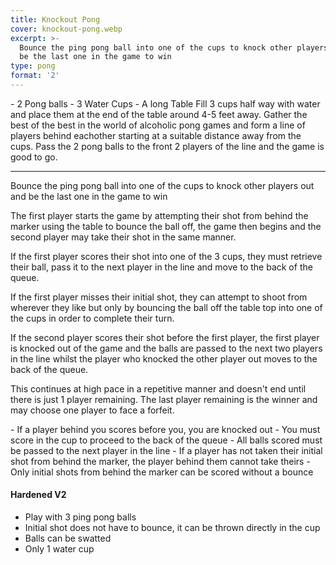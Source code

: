 ```yaml
---
title: Knockout Pong
cover: knockout-pong.webp
excerpt: >-
  Bounce the ping pong ball into one of the cups to knock other players out and
  be the last one in the game to win
type: pong
format: '2'
---
```


<GameHero
  cover="/BeerGoggleGames/images/knockout-pong.webp"
  alt="Knockout Pong"
/>

<GameSection title="Equipment" icon="/BeerGoggleGames/images/liquor.webp">
-   2 Pong balls
-   3 Water Cups
-   A long Table
</GameSection>

<GameSection title="Setup" icon="/BeerGoggleGames/images/settings.webp">
Fill 3 cups half way with water and place them at the end of the table around 4-5 feet away. Gather the best of the best in the world of alcoholic pong games and form a line of players behind eachother starting at a suitable distance away from the cups. Pass the 2 pong balls to the front 2 players of the line and the game is good to go.

* * *
</GameSection>

<GameSection title="Aim of the Game" icon="/BeerGoggleGames/images/target.webp">
<p>Bounce the ping pong ball into one of the cups to knock other players out and be the last one in the game to win</p>
</GameSection>

<GameSection title="How to Play" icon="/BeerGoggleGames/images/question.webp">
The first player starts the game by attempting their shot from behind the marker using the table to bounce the ball off, the game then begins and the second player may take their shot in the same manner.

If the first player scores their shot into one of the 3 cups, they must retrieve their ball, pass it to the next player in the line and move to the back of the queue.

If the first player misses their initial shot, they can attempt to shoot from wherever they like but only by bouncing the ball off the table top into one of the cups in order to complete their turn.

If the second player scores their shot before the first player, the first player is knocked out of the game and the balls are passed to the next two players in the line whilst the player who knocked the other player out moves to the back of the queue.

This continues at high pace in a repetitive manner and doesn't end until there is just 1 player remaining. The last player remaining is the winner and may choose one player to face a forfeit.
</GameSection>

<GameSection title="Rules" icon="/BeerGoggleGames/images/rules.webp">
-   If a player behind you scores before you, you are knocked out
-   You must score in the cup to proceed to the back of the queue
-   All balls scored must be passed to the next player in the line
-   If a player has not taken their initial shot from behind the marker, the player behind them cannot take theirs
-   Only initial shots from behind the marker can be scored without a bounce
</GameSection>

<GameSection title="Special Edition" icon="/BeerGoggleGames/images/special.webp">

<h4>Hardened V2</h4>

-   Play with 3 ping pong balls
-   Initial shot does not have to bounce, it can be thrown directly in the cup
-   Balls can be swatted
-   Only 1 water cup
</GameSection>

<ShareButtons title="Knockout Pong" />

<FeedbackCard>
</FeedbackCard>
